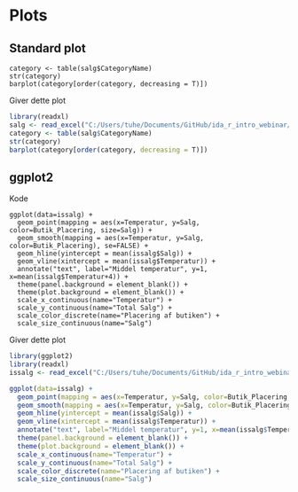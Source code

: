 ﻿# Plots {#plots}

## Standard plot

```
category <- table(salg$CategoryName)
str(category)
barplot(category[order(category, decreasing = T)])
```

Giver dette plot

``` r
library(readxl)
salg <- read_excel("C:/Users/tuhe/Documents/GitHub/ida_r_intro_webinar/r_kode/webinar_data.xlsx", sheet = "salgs_data") 
category <- table(salg$CategoryName)
str(category)
barplot(category[order(category, decreasing = T)])
```


## ggplot2
Kode
```
ggplot(data=issalg) +
  geom_point(mapping = aes(x=Temperatur, y=Salg, color=Butik_Placering, size=Salg)) +
  geom_smooth(mapping = aes(x=Temperatur, y=Salg, color=Butik_Placering), se=FALSE) +
  geom_hline(yintercept = mean(issalg$Salg)) +
  geom_vline(xintercept = mean(issalg$Temperatur)) +
  annotate("text", label="Middel temperatur", y=1, x=mean(issalg$Temperatur+4)) +
  theme(panel.background = element_blank()) +
  theme(plot.background = element_blank()) +
  scale_x_continuous(name="Temperatur") +
  scale_y_continuous(name="Total Salg") +
  scale_color_discrete(name="Placering af butiken") +
  scale_size_continuous(name="Salg")
```
Giver dette plot

```r
library(ggplot2)
library(readxl)
issalg <- read_excel("C:/Users/tuhe/Documents/GitHub/ida_r_intro_webinar/r_kode/webinar_data.xlsx", sheet = "issalg")

ggplot(data=issalg) +
  geom_point(mapping = aes(x=Temperatur, y=Salg, color=Butik_Placering, size=Salg)) +
  geom_smooth(mapping = aes(x=Temperatur, y=Salg, color=Butik_Placering), se=FALSE) +
  geom_hline(yintercept = mean(issalg$Salg)) +
  geom_vline(xintercept = mean(issalg$Temperatur)) +
  annotate("text", label="Middel temperatur", y=1, x=mean(issalg$Temperatur+4)) +
  theme(panel.background = element_blank()) +
  theme(plot.background = element_blank()) +
  scale_x_continuous(name="Temperatur") +
  scale_y_continuous(name="Total Salg") +
  scale_color_discrete(name="Placering af butiken") +
  scale_size_continuous(name="Salg")
```

